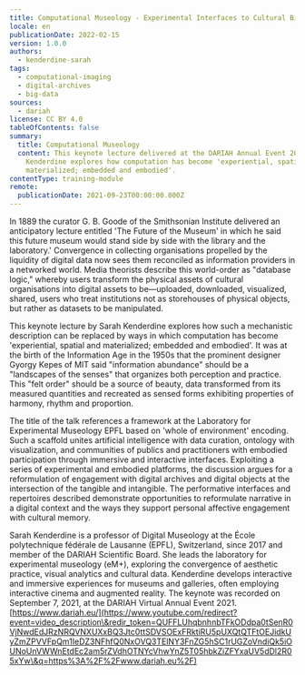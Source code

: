 ```yaml
---
title: Computational Museology - Experimental Interfaces to Cultural Big Data
locale: en
publicationDate: 2022-02-15
version: 1.0.0
authors:
  - kenderdine-sarah
tags:
  - computational-imaging
  - digital-archives
  - big-data
sources:
  - dariah
license: CC BY 4.0
tableOfContents: false
summary:
  title: Computational Museology
  content: This keynote lecture delivered at the DARIAH Annual Event 2021 by Sarah
    Kenderdine explores how computation has become 'experiential, spatial and
    materialized; embedded and embodied'.
contentType: training-module
remote:
  publicationDate: 2021-09-23T00:00:00.000Z
---
```

In 1889 the curator G. B. Goode of the Smithsonian Institute delivered an anticipatory lecture entitled 'The Future of the Museum' in which he said this future museum would stand side by side with the library and the laboratory.' Convergence in collecting organisations propelled by the liquidity of digital data now sees them reconciled as information providers in a networked world. Media theorists describe this world-order as "database logic," whereby users transform the physical assets of cultural organisations into digital assets to be—uploaded, downloaded, visualized, shared, users who treat institutions not as storehouses of physical objects, but rather as datasets to be manipulated.

This keynote lecture by Sarah Kenderdine explores how such a mechanistic description can be replaced by ways in which computation has become 'experiential, spatial and materialized; embedded and embodied'. It was at the birth of the Information Age in the 1950s that the prominent designer Gyorgy Kepes of MIT said "information abundance" should be a "landscapes of the senses" that organizes both perception and practice. This "felt order" should be a source of beauty, data transformed from its measured quantities and recreated as sensed forms exhibiting properties of harmony, rhythm and proportion.

The title of the talk references a framework at the Laboratory for Experimental Museology EPFL based on 'whole of environment' encoding. Such a scaffold unites artificial intelligence with data curation, ontology with visualization, and communities of publics and practitioners with embodied participation through immersive and interactive interfaces. Exploiting a series of experimental and embodied platforms, the discussion argues for a reformulation of engagement with digital archives and digital objects at the intersection of the tangible and intangible. The performative interfaces and repertoires described demonstrate opportunities to reformulate narrative in a digital context and the ways they support personal affective engagement with cultural memory.

Sarah Kenderdine is a professor of Digital Museology at the École polytechnique fédérale de Lausanne (EPFL), Switzerland, since 2017 and member of the DARIAH Scientific Board. She leads the laboratory for experimental museology (eM+), exploring the convergence of aesthetic practice, visual analytics and cultural data. Kenderdine develops interactive and immersive experiences for museums and galleries, often employing interactive cinema and augmented reality. The keynote was recorded on September 7, 2021, at the DARIAH Virtual Annual Event 2021. [https://www.dariah.eu/](https://www.youtube.com/redirect?event=video_description\&redir_token=QUFFLUhqbnhnbTFkODdpa0tSenR0VjNwdEdJRzNRQVNXUXxBQ3Jtc0ttSDVSOExFRktiRU5pUXQtQTFtOEJidkUyZmZPVVFpQm1IeDZ3NFhfQ0NxOVQ3TElNY3FnZG5hSC1rUGZoVndiQk5iOUNoUnVWWnEtdEc2am5rZVdhOTNYcVhwYnZ5T05hbkZiZFYxaUV5dDl2R05xYw\&q=https%3A%2F%2Fwww.dariah.eu%2F)

<VideoCard provider="youtube" id="4I_ACsfJlDU" title="Computational Museology: Experimental Interfaces to Cultural Big Data" subtitle="Click here to view" image="images/sarah-kenderdine-image.png" />
